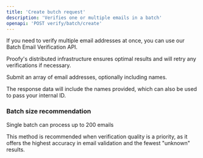 ```yaml
---
title: 'Create butch request'
description: 'Verifies one or multiple emails in a batch'
openapi: 'POST verify/batch/create'
---
```


If you need to verify multiple email addresses at once, you can use our Batch Email Verification API.

Proofy's distributed infrastructure ensures optimal results and will retry any verifications if necessary.

Submit an array of email addresses, optionally including names.

The response data will include the names provided, which can also be used to pass your internal ID.

### Batch size recommendation

Single batch can process up to 200 emails

This method is recommended when verification quality is a priority, as it offers the highest accuracy in email validation and the fewest "unknown" results.

